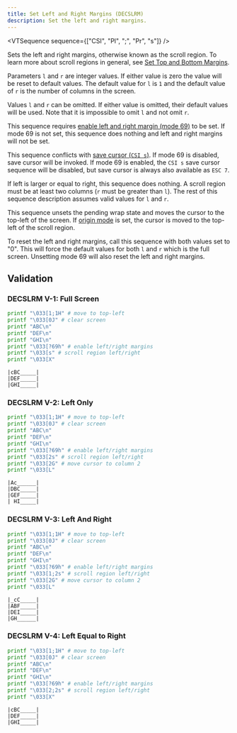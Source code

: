 ```yaml
---
title: Set Left and Right Margins (DECSLRM)
description: Set the left and right margins.
---
```


<VTSequence sequence={["CSI", "Pl", ";", "Pr", "s"]} />

Sets the left and right margins, otherwise known as the scroll region.
To learn more about scroll regions in general, see
[Set Top and Bottom Margins](/docs/vt/csi/decstbm).

Parameters `l` and `r` are integer values. If either value is zero the
value will be reset to default values. The default value for `l` is `1`
and the default value of `r` is the number of columns in the screen.

Values `l` and `r` can be omitted. If either value is omitted, their
default values will be used. Note that it is impossible to omit `l`
and not omit `r`.

This sequence requires [enable left and right margin (mode 69)](#TODO)
to be set. If mode 69 is not set, this sequence does nothing and left
and right margins will not be set.

This sequence conflicts with [save cursor (`CSI s`)](#TODO). If
mode 69 is disabled, save cursor will be invoked. If mode 69 is enabled,
the `CSI s` save cursor sequence will be disabled, but save cursor is always
also available as `ESC 7`.

If left is larger or equal to right, this sequence does nothing. A
scroll region must be at least two columns (`r` must be greater than `l`).
The rest of this sequence description assumes valid values for `l` and `r`.

This sequence unsets the pending wrap state and moves the cursor to
the top-left of the screen. If [origin mode](#TODO) is set, the cursor is
moved to the top-left of the scroll region.

To reset the left and right margins, call this sequence with both values set to
"0". This will force the default values for both `l` and `r` which is
the full screen. Unsetting mode 69 will also reset the left and right margins.

## Validation

### DECSLRM V-1: Full Screen

```bash
printf "\033[1;1H" # move to top-left
printf "\033[0J" # clear screen
printf "ABC\n"
printf "DEF\n"
printf "GHI\n"
printf "\033[?69h" # enable left/right margins
printf "\033[s" # scroll region left/right
printf "\033[X"
```

```
|cBC_____|
|DEF_____|
|GHI_____|
```

### DECSLRM V-2: Left Only

```bash
printf "\033[1;1H" # move to top-left
printf "\033[0J" # clear screen
printf "ABC\n"
printf "DEF\n"
printf "GHI\n"
printf "\033[?69h" # enable left/right margins
printf "\033[2s" # scroll region left/right
printf "\033[2G" # move cursor to column 2
printf "\033[L"
```

```
|Ac______|
|DBC_____|
|GEF_____|
| HI_____|
```

### DECSLRM V-3: Left And Right

```bash
printf "\033[1;1H" # move to top-left
printf "\033[0J" # clear screen
printf "ABC\n"
printf "DEF\n"
printf "GHI\n"
printf "\033[?69h" # enable left/right margins
printf "\033[1;2s" # scroll region left/right
printf "\033[2G" # move cursor to column 2
printf "\033[L"
```

```
|_cC_____|
|ABF_____|
|DEI_____|
|GH______|
```

### DECSLRM V-4: Left Equal to Right

```bash
printf "\033[1;1H" # move to top-left
printf "\033[0J" # clear screen
printf "ABC\n"
printf "DEF\n"
printf "GHI\n"
printf "\033[?69h" # enable left/right margins
printf "\033[2;2s" # scroll region left/right
printf "\033[X"
```

```
|cBC_____|
|DEF_____|
|GHI_____|
```

